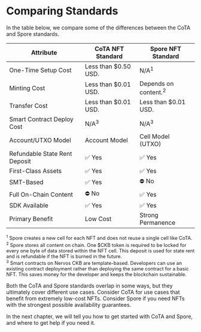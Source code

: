 # Comparing Standards

In the table below, we compare some of the differences between the CoTA and Spore standards. 

|Attribute|CoTA NFT Standard|Spore NFT Standard|
|---|---|---|
|One-Time Setup Cost|Less than $0.50 USD.|N/A<sup>1</sup>|
|Minting Cost|Less than $0.01 USD.|Depends on content.<sup>2</sup>|
|Transfer Cost|Less than $0.01 USD.|Less than $0.01 USD.|
|Smart Contract Deploy Cost|N/A<sup>3</sup>|N/A<sup>3</sup>|
|Account/UTXO Model|Account Model|Cell Model (UTXO)|
|Refundable State Rent Deposit|✅ Yes|✅ Yes|
|First-Class Assets|✅ Yes|✅ Yes|
|SMT-Based|✅ Yes|⛔ No|
|Full On-Chain Content|⛔ No|✅ Yes|
|SDK Available|✅ Yes|✅ Yes|
|Primary Benefit|Low Cost|Strong Permanence|

<p style="font-size: 0.8rem">
  <sup>1</sup> Spore creates a new cell for each NFT and does not reuse a single cell like CoTA.<br />
  <sup>2</sup> Spore stores all content on chain. One $CKB token is required to be locked for every one byte of data stored within the NFT cell. This deposit is used for state rent and is refundable if the NFT is burned in the future.<br />
  <sup>3</sup> Smart contracts on Nervos CKB are template-based. Developers can use an existing contract deployment rather than deploying the same contract for a basic NFT. This saves money for the developer and keeps the blockchain sustainable.<br />
</p>

Both the CoTA and Spore standards overlap in some ways, but they ultimately cover different use cases. Consider CoTA for use cases that benefit from extremely low-cost NFTs. Consider Spore if you need NFTs with the strongest possible availability guarantees.

In the next chapter, we will tell you how to get started with CoTA and Spore, and where to get help if you need it.
